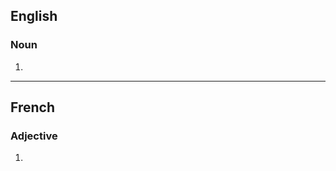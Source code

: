 ==English==

===Noun===
{{head|en|noun form}}

# {{plural of|flamboyant|lang=en}}

----

==French==

===Adjective===
{{head|fr|adjective form}}

# {{masculine plural of|flamboyant|lang=fr}}